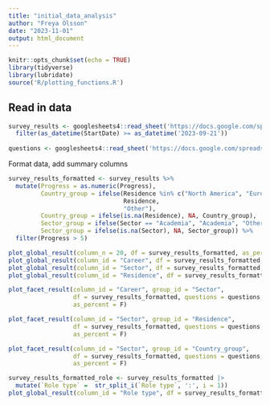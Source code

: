 ```yaml
---
title: "initial_data_analysis"
author: "Freya Olsson"
date: "2023-11-01"
output: html_document
---
```


```r
knitr::opts_chunk$set(echo = TRUE)
library(tidyverse)
library(lubridate)
source('R/plotting_functions.R')
```

## Read in data
```r
survey_results <- googlesheets4::read_sheet('https://docs.google.com/spreadsheets/d/1dKGzFRlMCs8bYsyo3gmbrZPAY4-bgWMH_L9T23iO6iE/edit?usp=drive_link', col_types = 'c') |> 
  filter(as_datetime(StartDate) >= as_datetime('2023-09-21')) 
  
questions <- googlesheets4::read_sheet('https://docs.google.com/spreadsheets/d/1dKGzFRlMCs8bYsyo3gmbrZPAY4-bgWMH_L9T23iO6iE/edit?usp=drive_link', col_types = 'c')[1,]
```

Format data, add summary columns
```r
survey_results_formatted <- survey_results %>%
  mutate(Progress = as.numeric(Progress),
         Country_group = ifelse(Residence %in% c("North America", "Europe"),
                                Residence,
                                "Other"),
         Country_group = ifelse(is.na(Residence), NA, Country_group),
         Sector_group = ifelse(Sector == "Academia", "Academia", "Other"),
         Sector_group = ifelse(is.na(Sector), NA, Sector_group)) %>%
  filter(Progress > 5)
```


```r
plot_global_result(column_n = 20, df = survey_results_formatted, as_percent = F, questions = questions)
plot_global_result(column_id = "Career", df = survey_results_formatted, as_percent = F, questions = questions)
plot_global_result(column_id = "Sector", df = survey_results_formatted, as_percent = T, questions = questions)
plot_global_result(column_id = "Residence", df = survey_results_formatted, as_percent = T, questions = questions)
```

```r
plot_facet_result(column_id = "Career", group_id = "Sector", 
                  df = survey_results_formatted, questions = questions, 
                  as_percent = F)

plot_facet_result(column_id = "Sector", group_id = "Residence", 
                  df = survey_results_formatted, questions = questions, 
                  as_percent = F)

plot_facet_result(column_id = "Sector", group_id = "Country_group", 
                  df = survey_results_formatted, questions = questions, 
                  as_percent = F)
```

```r
survey_results_formatted_role <- survey_results_formatted |> 
  mutate(`Role type` =  str_split_i(`Role type`, ':', i = 1))
plot_global_result(column_id = "Role type", df = survey_results_formatted_role, as_percent = T, questions = questions)
```

